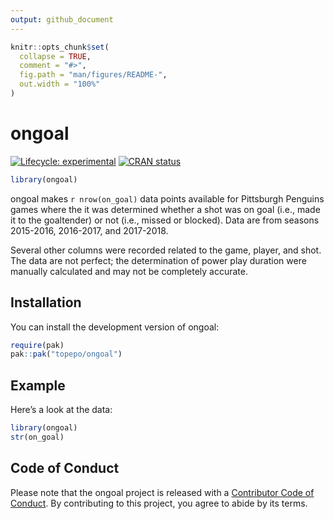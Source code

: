 ```yaml
---
output: github_document
---
```


<!-- README.md is generated from README.Rmd. Please edit that file -->

```r
knitr::opts_chunk$set(
  collapse = TRUE,
  comment = "#>",
  fig.path = "man/figures/README-",
  out.width = "100%"
)
```

# ongoal

<!-- badges: start -->
[![Lifecycle: experimental](https://img.shields.io/badge/lifecycle-experimental-orange.svg)](https://lifecycle.r-lib.org/articles/stages.html#experimental)
[![CRAN status](https://www.r-pkg.org/badges/version/ongoal)](https://CRAN.R-project.org/package=ongoal)
<!-- badges: end -->

```r
library(ongoal)
```

ongoal makes `r nrow(on_goal)` data points available for Pittsburgh Penguins games where the it was determined whether a shot was on goal (i.e., made it to the goaltender) or not (i.e., missed or blocked). Data are from seasons 2015-2016, 2016-2017, and 2017-2018. 

Several other columns were recorded related to the game, player, and shot. The data are not perfect; the determination of power play duration were manually calculated and may not be completely accurate.  

## Installation

You can install the development version of ongoal:

``` r
require(pak)
pak::pak("topepo/ongoal")
```

## Example

Here's a look at the data: 

```r
library(ongoal)
str(on_goal)
```

## Code of Conduct
  
Please note that the ongoal project is released with a [Contributor Code of Conduct](https://contributor-covenant.org/version/2/0/CODE_OF_CONDUCT.html). By contributing to this project, you agree to abide by its terms.
  
